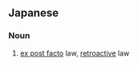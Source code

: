 ==Japanese==
{{ja-kanjitab|じ|ご|ほう|yomi=on}}

===Noun===
{{ja-noun|じごほう}}

# {{lb|ja|legal|sort=しごほう'}} [[ex post facto]] law, [[retroactive]] law